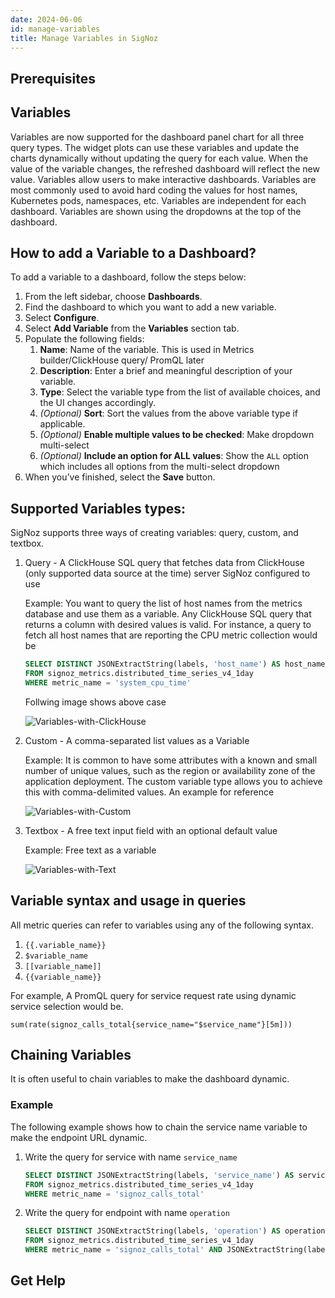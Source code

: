 ```yaml
---
date: 2024-06-06
id: manage-variables
title: Manage Variables in SigNoz
---
```



## Prerequisites

<PrereqsInstrument />


## Variables

Variables are now supported for the dashboard panel chart for all three query types. The widget plots can use these variables and update the charts dynamically without updating the query for each value. When the value of the variable changes, the refreshed dashboard will reflect the new value. Variables allow users to make interactive dashboards. Variables are most commonly used to avoid hard coding the values for host names, Kubernetes pods, namespaces, etc. Variables are independent for each dashboard. Variables are shown using the dropdowns at the top of the dashboard.

## How to add a Variable to a Dashboard?

To add a variable to a dashboard, follow the steps below:

1. From the left sidebar, choose **Dashboards**.
2. Find the dashboard to which you want to add a new variable.
3. Select **Configure**.
4. Select **Add Variable** from the **Variables** section tab.
5. Populate the following fields:
    1. **Name**: Name of the variable. This is used in Metrics builder/ClickHouse query/ PromQL later
    2. **Description**: Enter a brief and meaningful description of your variable.
    3. **Type**: Select the variable type from the list of available choices, and the UI changes accordingly.
    4. _(Optional)_ **Sort**: Sort the values from the above variable type if applicable.
    5. _(Optional)_ **Enable multiple values to be checked**: Make dropdown multi-select
    6. _(Optional)_ **Include an option for ALL values**: Show the `ALL` option which includes all options from the multi-select dropdown
6. When you’ve finished, select the **Save** button.


## Supported Variables types:

SigNoz supports three ways of creating variables: query, custom, and textbox.

1. Query - A ClickHouse SQL query that fetches data from ClickHouse (only supported data source at the time) server SigNoz configured to use

    Example: You want to query the list of host names from the metrics database and use them as a variable. Any ClickHouse SQL query that returns a column with desired values is valid. For instance, a query to fetch all host names that are reporting the CPU metric collection would be

    ```sql
    SELECT DISTINCT JSONExtractString(labels, 'host_name') AS host_name
    FROM signoz_metrics.distributed_time_series_v4_1day
    WHERE metric_name = 'system_cpu_time'
    ```

    Follwing image shows above case

    ![Variables-with-ClickHouse](/img/docs/var_with_clickhouse_sql.png)

2. Custom  - A comma-separated list values as a Variable

    Example: It is common to have some attributes with a known and small number of unique values, such as the region or availability zone of the application deployment. The custom variable type allows you to achieve this with comma-delimited values. An example for reference

    ![Variables-with-Custom](/img/docs/custom-regions-vars.webp)


3. Textbox - A free text input field with an optional default value

    Example: Free text as a variable

    ![Variables-with-Text](/img/docs/text-box-limit-variable.webp)

## Variable syntax and usage in queries

All metric queries can refer to variables using any of the following syntax.

1. `{{.variable_name}}`
2. `$variable_name`
3. `[[variable_name]]`
4. `{{variable_name}}`

For example, A PromQL query for service request rate using dynamic service selection would be.

```
sum(rate(signoz_calls_total{service_name="$service_name"}[5m]))
```

## Chaining Variables

It is often useful to chain variables to make the dashboard dynamic.

### Example

The following example shows how to chain the service name variable to make the endpoint URL dynamic.

1. Write the query for service with name `service_name`

    ```sql
    SELECT DISTINCT JSONExtractString(labels, 'service_name') AS service_name
    FROM signoz_metrics.distributed_time_series_v4_1day
    WHERE metric_name = 'signoz_calls_total'
    ```

2. Write the query for endpoint with name `operation`

    ```sql
    SELECT DISTINCT JSONExtractString(labels, 'operation') AS operation
    FROM signoz_metrics.distributed_time_series_v4_1day
    WHERE metric_name = 'signoz_calls_total' AND JSONExtractString(labels, 'service_name') IN {{.service_name}}
    ```

## Get Help

<GetHelp />